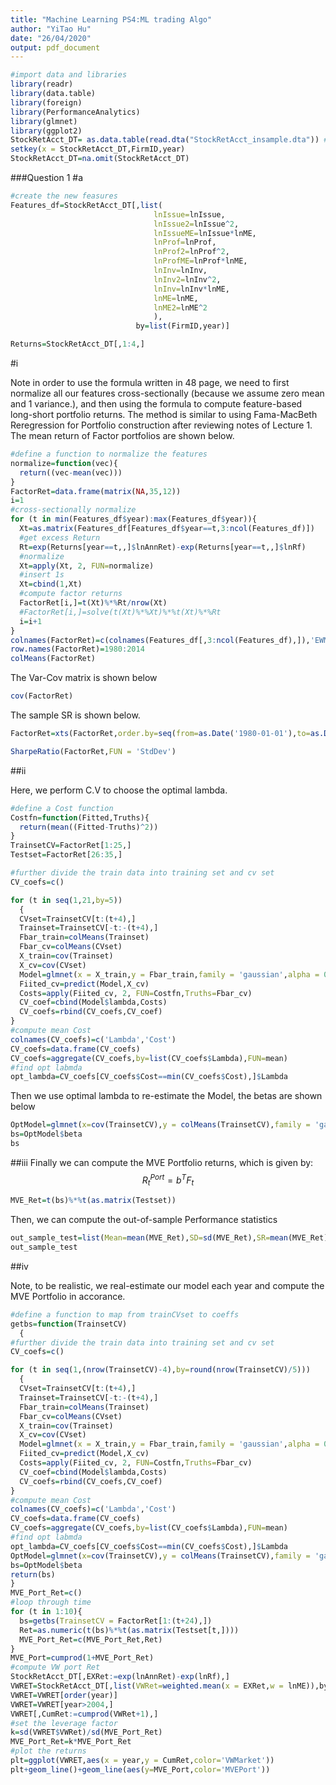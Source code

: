 ```yaml
---
title: "Machine Learning PS4:ML trading Algo"
author: "YiTao Hu"
date: "26/04/2020"
output: pdf_document
---
```


```r
#import data and libraries
library(readr)
library(data.table)
library(foreign)
library(PerformanceAnalytics)
library(glmnet)
library(ggplot2)
StockRetAcct_DT= as.data.table(read.dta("StockRetAcct_insample.dta")) #set the key as firm ID and year
setkey(x = StockRetAcct_DT,FirmID,year)
StockRetAcct_DT=na.omit(StockRetAcct_DT)
```

###Question 1
#a
```r
#create the new feasures 
Features_df=StockRetAcct_DT[,list(
                                lnIssue=lnIssue,
                                lnIssue2=lnIssue^2,
                                lnIssueME=lnIssue*lnME,
                                lnProf=lnProf,
                                lnProf2=lnProf^2,
                                lnProfME=lnProf*lnME,
                                lnInv=lnInv,
                                lnInv2=lnInv^2,
                                lnInv=lnInv*lnME,
                                lnME=lnME,
                                lnME2=lnME^2
                                ),
                            by=list(FirmID,year)]

Returns=StockRetAcct_DT[,1:4,]
```

#i

Note in order to use the formula written in 48 page, we need to first normalize all our features cross-sectionally (because we assume zero mean and 1 variance.), and then using the formula to compute feature-based long-short portfolio returns. The method is similar to using Fama-MacBeth Reregression for Portfolio construction after reviewing notes of Lecture 1. The mean return of Factor portfolios are shown below.


```r
#define a function to normalize the features
normalize=function(vec){
  return((vec-mean(vec)))
}
FactorRet=data.frame(matrix(NA,35,12))
i=1
#cross-sectionally normalize
for (t in min(Features_df$year):max(Features_df$year)){
  Xt=as.matrix(Features_df[Features_df$year==t,3:ncol(Features_df)])
  #get excess Return
  Rt=exp(Returns[year==t,,]$lnAnnRet)-exp(Returns[year==t,,]$lnRf)
  #normalize 
  Xt=apply(Xt, 2, FUN=normalize)
  #insert 1s
  Xt=cbind(1,Xt)
  #compute factor returns
  FactorRet[i,]=t(Xt)%*%Rt/nrow(Xt)
  #FactorRet[i,]=solve(t(Xt)%*%Xt)%*%t(Xt)%*%Rt
  i=i+1
}
colnames(FactorRet)=c(colnames(Features_df[,3:ncol(Features_df),]),'EWMkt')
row.names(FactorRet)=1980:2014
colMeans(FactorRet)
```

The Var-Cov matrix is shown below

```r
cov(FactorRet)
```

The sample SR is shown below.
```r
FactorRet=xts(FactorRet,order.by=seq(from=as.Date('1980-01-01'),to=as.Date('2014-01-01'),by='years'))

SharpeRatio(FactorRet,FUN = 'StdDev')
```

##ii

Here, we perform C.V to choose the optimal lambda.
```r
#define a Cost function
Costfn=function(Fitted,Truths){
  return(mean((Fitted-Truths)^2))
}
TrainsetCV=FactorRet[1:25,]
Testset=FactorRet[26:35,]

#further divide the train data into training set and cv set
CV_coefs=c()

for (t in seq(1,21,by=5))
  {
  CVset=TrainsetCV[t:(t+4),]
  Trainset=TrainsetCV[-t:-(t+4),]
  Fbar_train=colMeans(Trainset)
  Fbar_cv=colMeans(CVset)
  X_train=cov(Trainset)
  X_cv=cov(CVset)
  Model=glmnet(x = X_train,y = Fbar_train,family = 'gaussian',alpha = 0.5)
  Fiited_cv=predict(Model,X_cv)
  Costs=apply(Fiited_cv, 2, FUN=Costfn,Truths=Fbar_cv)
  CV_coef=cbind(Model$lambda,Costs)
  CV_coefs=rbind(CV_coefs,CV_coef)
}
#compute mean Cost
colnames(CV_coefs)=c('Lambda','Cost')
CV_coefs=data.frame(CV_coefs)
CV_coefs=aggregate(CV_coefs,by=list(CV_coefs$Lambda),FUN=mean)
#find opt labmda
opt_lambda=CV_coefs[CV_coefs$Cost==min(CV_coefs$Cost),]$Lambda
```

Then we use optimal lambda to re-estimate the Model, the betas are shown below 
```r
OptModel=glmnet(x=cov(TrainsetCV),y = colMeans(TrainsetCV),family = 'gaussian',lambda = opt_lambda,intercept = F)
bs=OptModel$beta
bs
```

##iii
Finally we can compute the MVE Portfolio returns, which is given by:
$$R^{Port}_t=b^TF_t$$
```r
MVE_Ret=t(bs)%*%t(as.matrix(Testset))
```


Then, we can compute the out-of-sample Performance statistics
```r
out_sample_test=list(Mean=mean(MVE_Ret),SD=sd(MVE_Ret),SR=mean(MVE_Ret)/sd(MVE_Ret))
out_sample_test
```

##iv

Note, to be realistic, we real-estimate our model each year and compute the MVE Portfolio in accorance. 

```r
#define a function to map from trainCVset to coeffs
getbs=function(TrainsetCV)
  {
#further divide the train data into training set and cv set
CV_coefs=c()

for (t in seq(1,(nrow(TrainsetCV)-4),by=round(nrow(TrainsetCV)/5)))
  {
  CVset=TrainsetCV[t:(t+4),]
  Trainset=TrainsetCV[-t:-(t+4),]
  Fbar_train=colMeans(Trainset)
  Fbar_cv=colMeans(CVset)
  X_train=cov(Trainset)
  X_cv=cov(CVset)
  Model=glmnet(x = X_train,y = Fbar_train,family = 'gaussian',alpha = 0.5)
  Fiited_cv=predict(Model,X_cv)
  Costs=apply(Fiited_cv, 2, FUN=Costfn,Truths=Fbar_cv)
  CV_coef=cbind(Model$lambda,Costs)
  CV_coefs=rbind(CV_coefs,CV_coef)
}
#compute mean Cost
colnames(CV_coefs)=c('Lambda','Cost')
CV_coefs=data.frame(CV_coefs)
CV_coefs=aggregate(CV_coefs,by=list(CV_coefs$Lambda),FUN=mean)
#find opt labmda
opt_lambda=CV_coefs[CV_coefs$Cost==min(CV_coefs$Cost),]$Lambda
OptModel=glmnet(x=cov(TrainsetCV),y = colMeans(TrainsetCV),family = 'gaussian',lambda = opt_lambda,intercept = F)
bs=OptModel$beta
return(bs)
}
MVE_Port_Ret=c()
#loop through time 
for (t in 1:10){
  bs=getbs(TrainsetCV = FactorRet[1:(t+24),])
  Ret=as.numeric(t(bs)%*%t(as.matrix(Testset[t,])))
  MVE_Port_Ret=c(MVE_Port_Ret,Ret)
}
MVE_Port=cumprod(1+MVE_Port_Ret)
#compute VW port Ret
StockRetAcct_DT[,EXRet:=exp(lnAnnRet)-exp(lnRf),]
VWRET=StockRetAcct_DT[,list(VWRet=weighted.mean(x = EXRet,w = lnME)),by=year]
VWRET=VWRET[order(year)]
VWRET=VWRET[year>2004,]
VWRET[,CumRet:=cumprod(VWRet+1),]
#set the leverage factor
k=sd(VWRET$VWRet)/sd(MVE_Port_Ret)
MVE_Port_Ret=k*MVE_Port_Ret
#plot the returns
plt=ggplot(VWRET,aes(x = year,y = CumRet,color='VWMarket'))
plt+geom_line()+geom_line(aes(y=MVE_Port,color='MVEPort'))
```

